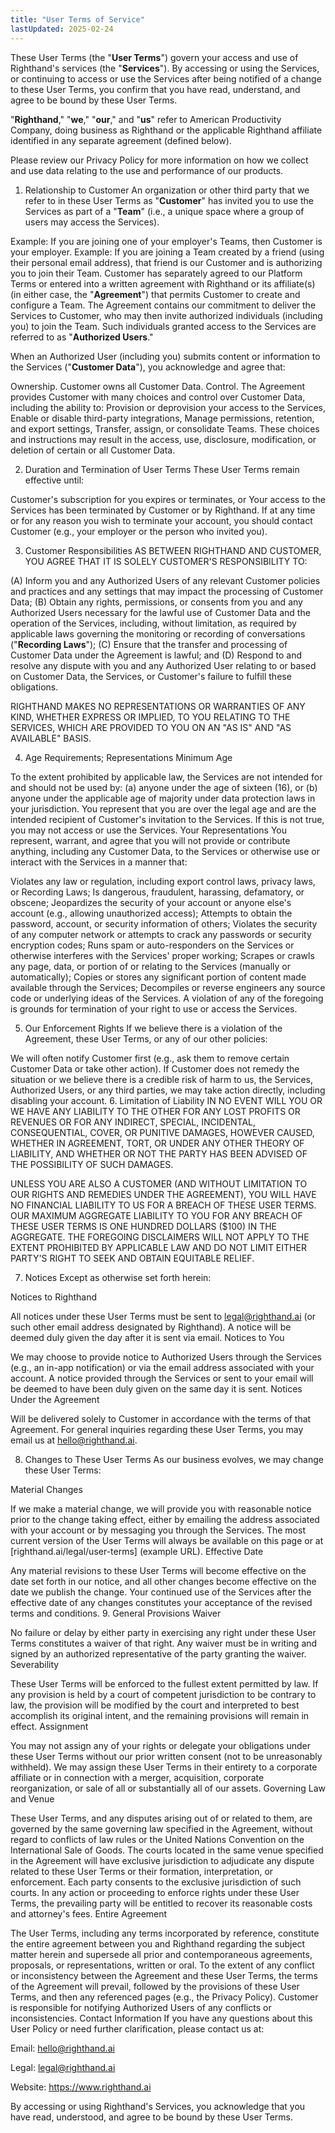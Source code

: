 ```yaml
---
title: "User Terms of Service"
lastUpdated: 2025-02-24
---
```


These User Terms (the "**User Terms**") govern your access and use of Righthand's services (the "**Services**"). By accessing or using the Services, or continuing to access or use the Services after being notified of a change to these User Terms, you confirm that you have read, understand, and agree to be bound by these User Terms.

"**Righthand**," "**we**," "**our**," and "**us**" refer to American Productivity Company, doing business as Righthand or the applicable Righthand affiliate identified in any separate agreement (defined below).

Please review our Privacy Policy for more information on how we collect and use data relating to the use and performance of our products.

1. Relationship to Customer
An organization or other third party that we refer to in these User Terms as "**Customer**" has invited you to use the Services as part of a "**Team**" (i.e., a unique space where a group of users may access the Services).

Example: If you are joining one of your employer's Teams, then Customer is your employer.
Example: If you are joining a Team created by a friend (using their personal email address), that friend is our Customer and is authorizing you to join their Team.
Customer has separately agreed to our Platform Terms or entered into a written agreement with Righthand or its affiliate(s) (in either case, the "**Agreement**") that permits Customer to create and configure a Team. The Agreement contains our commitment to deliver the Services to Customer, who may then invite authorized individuals (including you) to join the Team. Such individuals granted access to the Services are referred to as "**Authorized Users**."

When an Authorized User (including you) submits content or information to the Services ("**Customer Data**"), you acknowledge and agree that:

Ownership. Customer owns all Customer Data.
Control. The Agreement provides Customer with many choices and control over Customer Data, including the ability to:
Provision or deprovision your access to the Services,
Enable or disable third-party integrations,
Manage permissions, retention, and export settings,
Transfer, assign, or consolidate Teams.
These choices and instructions may result in the access, use, disclosure, modification, or deletion of certain or all Customer Data.

2. Duration and Termination of User Terms
These User Terms remain effective until:

Customer's subscription for you expires or terminates, or
Your access to the Services has been terminated by Customer or by Righthand.
If at any time or for any reason you wish to terminate your account, you should contact Customer (e.g., your employer or the person who invited you).

3. Customer Responsibilities
AS BETWEEN RIGHTHAND AND CUSTOMER, YOU AGREE THAT IT IS SOLELY CUSTOMER'S RESPONSIBILITY TO:

(A) Inform you and any Authorized Users of any relevant Customer policies and practices and any settings that may impact the processing of Customer Data;
(B) Obtain any rights, permissions, or consents from you and any Authorized Users necessary for the lawful use of Customer Data and the operation of the Services, including, without limitation, as required by applicable laws governing the monitoring or recording of conversations ("**Recording Laws**");
(C) Ensure that the transfer and processing of Customer Data under the Agreement is lawful; and
(D) Respond to and resolve any dispute with you and any Authorized User relating to or based on Customer Data, the Services, or Customer's failure to fulfill these obligations.

RIGHTHAND MAKES NO REPRESENTATIONS OR WARRANTIES OF ANY KIND, WHETHER EXPRESS OR IMPLIED, TO YOU RELATING TO THE SERVICES, WHICH ARE PROVIDED TO YOU ON AN "AS IS" AND "AS AVAILABLE" BASIS.

4. Age Requirements; Representations
Minimum Age

To the extent prohibited by applicable law, the Services are not intended for and should not be used by:
(a) anyone under the age of sixteen (16), or
(b) anyone under the applicable age of majority under data protection laws in your jurisdiction.
You represent that you are over the legal age and are the intended recipient of Customer's invitation to the Services. If this is not true, you may not access or use the Services.
Your Representations
You represent, warrant, and agree that you will not provide or contribute anything, including any Customer Data, to the Services or otherwise use or interact with the Services in a manner that:

Violates any law or regulation, including export control laws, privacy laws, or Recording Laws;
Is dangerous, fraudulent, harassing, defamatory, or obscene;
Jeopardizes the security of your account or anyone else's account (e.g., allowing unauthorized access);
Attempts to obtain the password, account, or security information of others;
Violates the security of any computer network or attempts to crack any passwords or security encryption codes;
Runs spam or auto-responders on the Services or otherwise interferes with the Services' proper working;
Scrapes or crawls any page, data, or portion of or relating to the Services (manually or automatically);
Copies or stores any significant portion of content made available through the Services;
Decompiles or reverse engineers any source code or underlying ideas of the Services.
A violation of any of the foregoing is grounds for termination of your right to use or access the Services.

5. Our Enforcement Rights
If we believe there is a violation of the Agreement, these User Terms, or any of our other policies:

We will often notify Customer first (e.g., ask them to remove certain Customer Data or take other action).
If Customer does not remedy the situation or we believe there is a credible risk of harm to us, the Services, Authorized Users, or any third parties, we may take action directly, including disabling your account.
6. Limitation of Liability
IN NO EVENT WILL YOU OR WE HAVE ANY LIABILITY TO THE OTHER FOR ANY LOST PROFITS OR REVENUES OR FOR ANY INDIRECT, SPECIAL, INCIDENTAL, CONSEQUENTIAL, COVER, OR PUNITIVE DAMAGES, HOWEVER CAUSED, WHETHER IN AGREEMENT, TORT, OR UNDER ANY OTHER THEORY OF LIABILITY, AND WHETHER OR NOT THE PARTY HAS BEEN ADVISED OF THE POSSIBILITY OF SUCH DAMAGES.

UNLESS YOU ARE ALSO A CUSTOMER (AND WITHOUT LIMITATION TO OUR RIGHTS AND REMEDIES UNDER THE AGREEMENT), YOU WILL HAVE NO FINANCIAL LIABILITY TO US FOR A BREACH OF THESE USER TERMS. OUR MAXIMUM AGGREGATE LIABILITY TO YOU FOR ANY BREACH OF THESE USER TERMS IS ONE HUNDRED DOLLARS ($100) IN THE AGGREGATE. THE FOREGOING DISCLAIMERS WILL NOT APPLY TO THE EXTENT PROHIBITED BY APPLICABLE LAW AND DO NOT LIMIT EITHER PARTY'S RIGHT TO SEEK AND OBTAIN EQUITABLE RELIEF.

7. Notices
Except as otherwise set forth herein:

Notices to Righthand

All notices under these User Terms must be sent to legal@righthand.ai (or such other email address designated by Righthand).
A notice will be deemed duly given the day after it is sent via email.
Notices to You

We may choose to provide notice to Authorized Users through the Services (e.g., an in-app notification) or via the email address associated with your account.
A notice provided through the Services or sent to your email will be deemed to have been duly given on the same day it is sent.
Notices Under the Agreement

Will be delivered solely to Customer in accordance with the terms of that Agreement.
For general inquiries regarding these User Terms, you may email us at hello@righthand.ai.

8. Changes to These User Terms
As our business evolves, we may change these User Terms:

Material Changes

If we make a material change, we will provide you with reasonable notice prior to the change taking effect, either by emailing the address associated with your account or by messaging you through the Services.
The most current version of the User Terms will always be available on this page or at [righthand.ai/legal/user-terms] (example URL).
Effective Date

Any material revisions to these User Terms will become effective on the date set forth in our notice, and all other changes become effective on the date we publish the change.
Your continued use of the Services after the effective date of any changes constitutes your acceptance of the revised terms and conditions.
9. General Provisions
Waiver

No failure or delay by either party in exercising any right under these User Terms constitutes a waiver of that right.
Any waiver must be in writing and signed by an authorized representative of the party granting the waiver.
Severability

These User Terms will be enforced to the fullest extent permitted by law.
If any provision is held by a court of competent jurisdiction to be contrary to law, the provision will be modified by the court and interpreted to best accomplish its original intent, and the remaining provisions will remain in effect.
Assignment

You may not assign any of your rights or delegate your obligations under these User Terms without our prior written consent (not to be unreasonably withheld).
We may assign these User Terms in their entirety to a corporate affiliate or in connection with a merger, acquisition, corporate reorganization, or sale of all or substantially all of our assets.
Governing Law and Venue

These User Terms, and any disputes arising out of or related to them, are governed by the same governing law specified in the Agreement, without regard to conflicts of law rules or the United Nations Convention on the International Sale of Goods.
The courts located in the same venue specified in the Agreement will have exclusive jurisdiction to adjudicate any dispute related to these User Terms or their formation, interpretation, or enforcement.
Each party consents to the exclusive jurisdiction of such courts.
In any action or proceeding to enforce rights under these User Terms, the prevailing party will be entitled to recover its reasonable costs and attorney's fees.
Entire Agreement

The User Terms, including any terms incorporated by reference, constitute the entire agreement between you and Righthand regarding the subject matter herein and supersede all prior and contemporaneous agreements, proposals, or representations, written or oral.
To the extent of any conflict or inconsistency between the Agreement and these User Terms, the terms of the Agreement will prevail, followed by the provisions of these User Terms, and then any referenced pages (e.g., the Privacy Policy).
Customer is responsible for notifying Authorized Users of any conflicts or inconsistencies.
Contact Information
If you have any questions about this User Policy or need further clarification, please contact us at:

Email: hello@righthand.ai

Legal: legal@righthand.ai

Website: https://www.righthand.ai

By accessing or using Righthand's Services, you acknowledge that you have read, understood, and agree to be bound by these User Terms.
